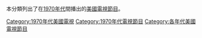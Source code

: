 本分類列出了在[[1970年代|1970年代]]間播出的[[美國|美國]][[電視節目|電視節目]]。

[[Category:1970年代美國電視|Category:1970年代美國電視]]
[[Category:1970年代電視節目|Category:1970年代電視節目]]
[[Category:各年代美國電視節目|Category:各年代美國電視節目]]